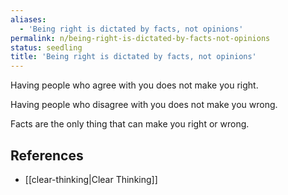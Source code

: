 ```yaml
---
aliases:
  - 'Being right is dictated by facts, not opinions'
permalink: n/being-right-is-dictated-by-facts-not-opinions
status: seedling
title: 'Being right is dictated by facts, not opinions'
---
```

Having people who agree with you does not make you right.

Having people who disagree with you does not make you wrong.

Facts are the only thing that can make you right or wrong.

## References

- [[clear-thinking|Clear Thinking]]

